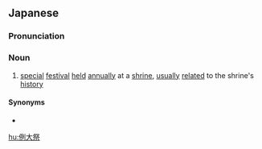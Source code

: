 ==Japanese==
{{ja-kanjitab|れい|たい|さい|yomi=o}}

===Pronunciation===
{{ja-pron|れいたいさい|y=o}}

===Noun===
{{ja-noun|れいたいさい}}

# [[special]] [[festival]] [[held]] [[annually]] at a [[shrine]], [[usually]] [[related]] to the shrine's [[history]]

====Synonyms====
* {{ja-r|例祭|れいさい}}

[[hu:例大祭]]